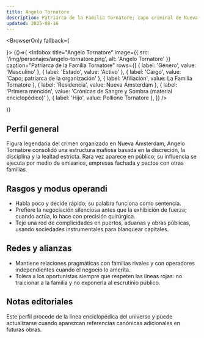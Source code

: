```yaml
---
title: Angelo Tornatore
description: Patriarca de la Familia Tornatore; capo criminal de Nueva Ámsterdam
updated: 2025-08-16
---
```




<BrowserOnly fallback={<div />}>
{()=>(
  <Infobox
    title="Angelo Tornatore"
    image={{ src: '/img/personajes/angelo-tornatore.png', alt: 'Angelo Tornatore' }}
    caption="Patriarca de la Familia Tornatore"
    rows={[
      { label: 'Género', value: 'Masculino' },
      { label: 'Estado', value: 'Activo' },
      { label: 'Cargo', value: 'Capo; patriarca de la organización' },
      { label: 'Afiliación', value: <Link to="/CrSaSo/familias/La%20Familia%20Tornatore">La Familia Tornatore</Link> },
      { label: 'Residencia', value: <Link to="/CrSaSo/lugares/Nueva%20Ámsterdam">Nueva Ámsterdam</Link> },
      { label: 'Primera mención', value: 'Crónicas de Sangre y Sombra (material enciclopédico)' },
      { label: 'Hijo', value: <Link to="/CrSaSo/personajes/Pollione%20Tornatore">Pollione Tornatore</Link> },
    ]}
  />


)}
</BrowserOnly>

## Perfil general

Figura legendaria del crimen organizado en <Link to="/CrSaSo/lugares/Nueva%20Ámsterdam">Nueva Ámsterdam</Link>, Angelo Tornatore consolidó una estructura mafiosa basada en la discreción, la disciplina y la lealtad estricta. Rara vez aparece en público; su influencia se ejecuta por medio de emisarios, empresas fachada y pactos con otras familias.

## Rasgos y modus operandi

- Habla poco y decide rápido; su palabra funciona como sentencia.
- Prefiere la negociación silenciosa antes que la exhibición de fuerza; cuando actúa, lo hace con precisión quirúrgica.
- Teje una red de complicidades en puertos, aduanas y obras públicas, usando sociedades instrumentales para blanquear capitales.

## Redes y alianzas

- Mantiene relaciones pragmáticas con familias rivales y con operadores independientes cuando el negocio lo amerita.
- Tolera a los oportunistas siempre que respeten las líneas rojas: no traicionar a la familia y no exponerla al escrutinio público.

## Notas editoriales

Este perfil procede de la línea enciclopédica del universo y puede actualizarse cuando aparezcan referencias canónicas adicionales en futuras obras.

